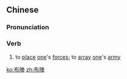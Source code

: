 {{also|布阵}}
==Chinese==
{{zh-forms|s=布阵|alt=部陣}}

===Pronunciation===
{{zh-pron
|m=bùzhèn
|cat=v
}}

===Verb===
{{zh-verb}}

# {{lb|zh|literary}} to [[place]] [[one]]'s [[force]]s; to [[array]] [[one]]'s [[army]]

[[ko:布陣]]
[[zh:布陣]]